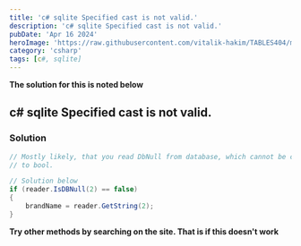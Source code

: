 ```yaml
---
title: 'c# sqlite Specified cast is not valid.'
description: 'c# sqlite Specified cast is not valid.'
pubDate: 'Apr 16 2024'
heroImage: 'https://raw.githubusercontent.com/vitalik-hakim/TABLES404/main/error_b/c%23.png'
category: 'csharp'
tags: [c#, sqlite]
---
```


**The solution for this is noted below**

## c# sqlite Specified cast is not valid.

### Solution

```csharp
// Mostly likely, that you read DbNull from database, which cannot be cast
// to bool.

// Solution below
if (reader.IsDBNull(2) == false)
{
	brandName = reader.GetString(2);
}
```

**Try other methods by searching on the site. That is if this doesn't work**
